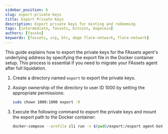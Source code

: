```yaml
---
sidebar_position: 6
slug: export-private-keys
title: Export Private Keys
description: Export private keys for minting and redeeming
tags: [intermediate, fassets, bitcoin, dogecoin]
authors: [fassko]
keywords: [fassets, xrp, btc, doge flare-network, flare-network]
---
```


This guide explains how to export the private keys for the FAssets agent's underlying address by specifying the export file in the Docker container setup. This process is essential if you need to migrate your FAssets agent after full liquidation.

1. Create a directory named `export` to export the private keys.
2. Assign ownership of the directory to user ID 1000 by setting the appropriate permissions:

   ```bash
   sudo chown 1000:1000 export -R
   ```

3. Execute the following command to export the private keys and mount the export path to the Docker container:

   ```bash
   docker-compose --profile cli run -v $(pwd)/export:/export agent-bot exportPrivateKeys /export/keys.tmp --fasset FXRP
   ```
